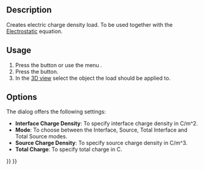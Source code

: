 <languages/>
<translate>

{{Docnav
|[[FEM_ConstraintMagnetization|Magnetization boundary condition]]
|[[FEM_ConstraintInitialFlowVelocity|Initial flow velocity condition]]
|[[FEM_Workbench|FEM]]
|IconL=FEM_ConstraintMagnetization.svg
|IconR=FEM_ConstraintInitialFlowVelocity.svg
|IconC=Workbench_FEM.svg
}}

{{GuiCommandContainer|
{{GuiCommand
|Name=FEM ConstraintElectricChargeDensity
|MenuLocation=Model → Electromagnetic boundary conditions → Electric charge density
|Workbenches=[[FEM_Workbench|FEM]]
|Version=1.1
|SeeAlso=[[FEM_Example_Capacitance_Two_Balls|FEM capacitance example]], [[FEM_tutorial|FEM tutorial]]
}}
{{GuiCommandFemInfo
|Solvers=Elmer
}}
}}

==Description==

Creates electric charge density load. To be used together with the [[FEM_EquationElectrostatic|Electrostatic]] equation.

==Usage==

# Press the {{Button|[[Image:FEM_ConstraintElectricChargeDensity.svg|16px]] [[FEM_ElectricChargeDensity|Electric charge density]]}} button or use the menu {{MenuCommand|Model → Electromagnetic boundary conditions → [[Image:FEM_ConstraintElectricChargeDensity.svg|16px]] Electric charge density}}.
# Press the {{Button|Add}} button.
# In the [[3D_view|3D view]] select the object the load should be applied to.

==Options==

The dialog offers the following settings:

* '''Interface Charge Density''': To specify interface charge density in C/m^2.
* '''Mode''': To choose between the Interface, Source, Total Interface and Total Source modes.
* '''Source Charge Density''': To specify source charge density in C/m^3.
* '''Total Charge''': To specify total charge in C.

{{Docnav
|[[FEM_ConstraintMagnetization|Magnetization boundary condition]]
|[[FEM_ConstraintInitialFlowVelocity|Initial flow velocity condition]]
|[[FEM_Workbench|FEM]]
|IconL=FEM_ConstraintMagnetization.svg
|IconR=FEM_ConstraintInitialFlowVelocity.svg
|IconC=Workbench_FEM.svg
}}

</translate>
{{FEM Tools navi{{#translation:}}}}
{{Userdocnavi{{#translation:}}}}